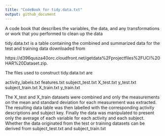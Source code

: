 ```yaml
---
title: "CodeBook for tidy.data.txt"
output: github_document
---
```


A code book that describes the variables, the data, and any transformations or work that you performed to clean up the data

tidy.data.txt is a table containing the combined and summarized data for the test and training data downloaded from 

https://d396qusza40orc.cloudfront.net/getdata%2Fprojectfiles%2FUCI%20HAR%20Dataset.zip.

The files used to construct tidy.data.txt are

activity_labels.txt
features.txt
subject_test.txt
X_test.txt
y_test.txt
subject_train.txt
X_train.txt
y_train.txt

The X_test and X_train datasets were combined and only the measurements on the mean and standard deviation for each measurement was extracted. The resulting data table was then labelled with the corresponding activity descriptions and subject key. Finally the data was manipulated to present only the average of each variable for each activity and each subject. Whether the data originated from the test or training datasets can be derived from subject_test.txt and subject_train.txt

